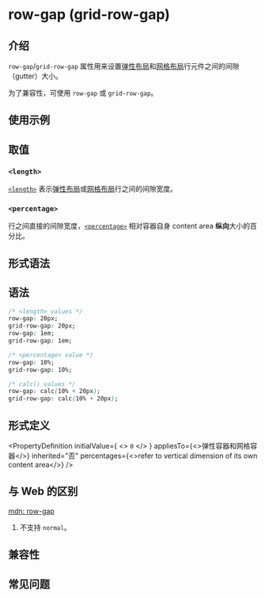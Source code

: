 # row-gap (grid-row-gap)

## 介绍

`row-gap`/`grid-row-gap` 属性用来设置[弹性布局](/guide/ui/layout/flexible-box-layout.mdx)和[网格布局](/guide/ui/layout/grid-layout.mdx)行元件之间的间隙（gutter）大小。

为了兼容性，可使用 `row-gap` 或 `grid-row-gap`。

## 使用示例


<Go
  example="css-api"
  defaultFile="src/row-gap/App.tsx"
  img="https://lf-lynx.tiktok-cdns.com/obj/lynx-artifacts-oss-sg/lynx-website/assets/doc/css/row-gap.png"
  defaultEntryFile="dist/row-gap.lynx.bundle"
  entry="src/row-gap"
/>

## 取值

### `<length>`

[`<length>`](/api/css/data-type/length.mdx) 表示[弹性布局](/guide/ui/layout/flexible-box-layout.mdx)或[网格布局](/guide/ui/layout/grid-layout.mdx)行之间的间隙宽度。

### `<percentage>`

行之间直接的间隙宽度，[`<percentage>`](/api/css/data-type/percentage.mdx) 相对容器自身 content area **纵向**大小的百分比。

## 形式语法

## 语法

```css
/* <length> values */
row-gap: 20px;
grid-row-gap: 20px;
row-gap: 1em;
grid-row-gap: 1em;

/* <percentage> value */
row-gap: 10%;
grid-row-gap: 10%;

/* calc() values */
row-gap: calc(10% + 20px);
grid-row-gap: calc(10% + 20px);
```

## 形式定义


<PropertyDefinition
  initialValue={
    <>
      <code>0</code>
    </>
  }
  appliesTo={<>弹性容器和网格容器</>}
  inherited="否"
  percentages={<>refer to vertical dimension of its own content area</>}
/>

## 与 Web 的区别

[mdn: row-gap](https://developer.mozilla.org/en-US/docs/Web/CSS/row-gap)

1. 不支持 `normal`。

## 兼容性


<LegacyCompatTable metadata="css/properties/row-gap" />

## 常见问题
